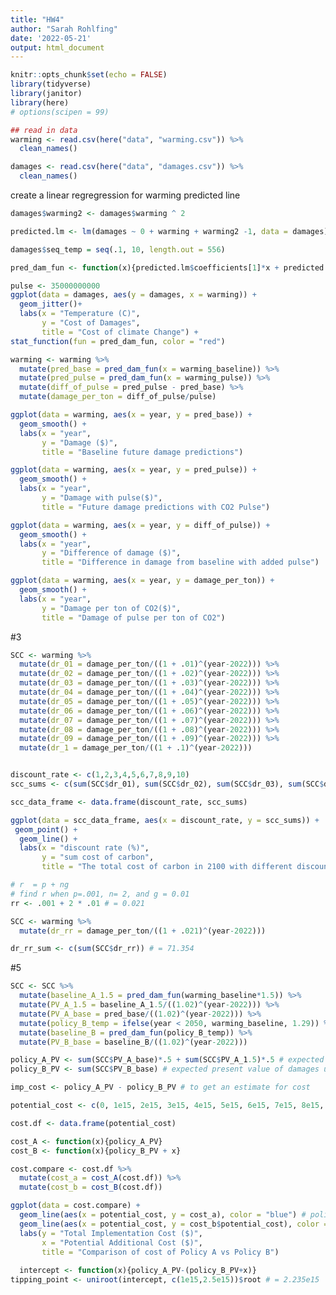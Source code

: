 ```yaml
---
title: "HW4"
author: "Sarah Rohlfing"
date: '2022-05-21'
output: html_document
---
```


```r
knitr::opts_chunk$set(echo = FALSE)
library(tidyverse)
library(janitor)
library(here)
# options(scipen = 99)
```

```r
## read in data
warming <- read.csv(here("data", "warming.csv")) %>% 
  clean_names() 

damages <- read.csv(here("data", "damages.csv")) %>% 
  clean_names() 
```


create a linear regregression for warming predicted line
```r
damages$warming2 <- damages$warming ^ 2

predicted.lm <- lm(damages ~ 0 + warming + warming2 -1, data = damages)

damages$seq_temp = seq(.1, 10, length.out = 556)

```

```r
pred_dam_fun <- function(x){predicted.lm$coefficients[1]*x + predicted.lm$coefficients[2]*x^2}

pulse <- 35000000000
ggplot(data = damages, aes(y = damages, x = warming)) +
  geom_jitter()+
  labs(x = "Temperature (C)",
       y = "Cost of Damages",
       title = "Cost of climate Change") +
stat_function(fun = pred_dam_fun, color = "red")
```

```r
warming <- warming %>% 
  mutate(pred_base = pred_dam_fun(x = warming_baseline)) %>% 
  mutate(pred_pulse = pred_dam_fun(x = warming_pulse)) %>% 
  mutate(diff_of_pulse = pred_pulse - pred_base) %>% 
  mutate(damage_per_ton = diff_of_pulse/pulse)
```


```r
ggplot(data = warming, aes(x = year, y = pred_base)) +
  geom_smooth() +
  labs(x = "year",
       y = "Damage ($)",
       title = "Baseline future damage predictions")

ggplot(data = warming, aes(x = year, y = pred_pulse)) +
  geom_smooth() +
  labs(x = "year",
       y = "Damage with pulse($)",
       title = "Future damage predictions with CO2 Pulse")

ggplot(data = warming, aes(x = year, y = diff_of_pulse)) +
  geom_smooth() +
  labs(x = "year",
       y = "Difference of damage ($)",
       title = "Difference in damage from baseline with added pulse")

ggplot(data = warming, aes(x = year, y = damage_per_ton)) +
  geom_smooth() +
  labs(x = "year",
       y = "Damage per ton of CO2($)",
       title = "Damage of pulse per ton of CO2")

```
#3
```r
SCC <- warming %>% 
  mutate(dr_01 = damage_per_ton/((1 + .01)^(year-2022))) %>% 
  mutate(dr_02 = damage_per_ton/((1 + .02)^(year-2022))) %>%
  mutate(dr_03 = damage_per_ton/((1 + .03)^(year-2022))) %>% 
  mutate(dr_04 = damage_per_ton/((1 + .04)^(year-2022))) %>%
  mutate(dr_05 = damage_per_ton/((1 + .05)^(year-2022))) %>% 
  mutate(dr_06 = damage_per_ton/((1 + .06)^(year-2022))) %>% 
  mutate(dr_07 = damage_per_ton/((1 + .07)^(year-2022))) %>%
  mutate(dr_08 = damage_per_ton/((1 + .08)^(year-2022))) %>% 
  mutate(dr_09 = damage_per_ton/((1 + .09)^(year-2022))) %>% 
  mutate(dr_1 = damage_per_ton/((1 + .1)^(year-2022)))


discount_rate <- c(1,2,3,4,5,6,7,8,9,10)
scc_sums <- c(sum(SCC$dr_01), sum(SCC$dr_02), sum(SCC$dr_03), sum(SCC$dr_04), sum(SCC$dr_05), sum(SCC$dr_06), sum(SCC$dr_07), sum(SCC$dr_08), sum(SCC$dr_09), sum(SCC$dr_1))

scc_data_frame <- data.frame(discount_rate, scc_sums)
```

```r
ggplot(data = scc_data_frame, aes(x = discount_rate, y = scc_sums)) +
 geom_point() +
  geom_line() +
  labs(x = "discount rate (%)", 
       y = "sum cost of carbon",
       title = "The total cost of carbon in 2100 with different discount rates")
```
```r

# r  = p + ng
# find r when p=.001, n= 2, and g = 0.01
rr <- .001 + 2 * .01 # = 0.021

SCC <- warming %>% 
  mutate(dr_rr = damage_per_ton/((1 + .021)^(year-2022))) 

dr_rr_sum <- c(sum(SCC$dr_rr)) # = 71.354

```
#5
```r
SCC <- SCC %>% 
  mutate(baseline_A_1.5 = pred_dam_fun(warming_baseline*1.5)) %>% 
  mutate(PV_A_1.5 = baseline_A_1.5/((1.02)^(year-2022))) %>% 
  mutate(PV_A_base = pred_base/((1.02)^(year-2022))) %>% 
  mutate(policy_B_temp = ifelse(year < 2050, warming_baseline, 1.29)) %>% 
  mutate(baseline_B = pred_dam_fun(policy_B_temp)) %>% 
  mutate(PV_B_base = baseline_B/((1.02)^(year-2022)))

policy_A_PV <- sum(SCC$PV_A_base)*.5 + sum(SCC$PV_A_1.5)*.5 # expected present value of damages under policy A
policy_B_PV <- sum(SCC$PV_B_base) # expected present value of damages under policy B
```

```r
imp_cost <- policy_A_PV - policy_B_PV # to get an estimate for cost

potential_cost <- c(0, 1e15, 2e15, 3e15, 4e15, 5e15, 6e15, 7e15, 8e15, 9e15)

cost.df <- data.frame(potential_cost)

cost_A <- function(x){policy_A_PV}
cost_B <- function(x){policy_B_PV + x}

cost.compare <- cost.df %>% 
  mutate(cost_a = cost_A(cost.df)) %>% 
  mutate(cost_b = cost_B(cost.df))

ggplot(data = cost.compare) + 
  geom_line(aes(x = potential_cost, y = cost_a), color = "blue") # policy A +
  geom_line(aes(x = potential_cost, y = cost_b$potential_cost), color = "red")+ # policy B
  labs(y = "Total Implementation Cost ($)",
       x = "Potential Additional Cost ($)",
       title = "Comparison of cost of Policy A vs Policy B")
  
  intercept <- function(x){policy_A_PV-(policy_B_PV+x)}
tipping_point <- uniroot(intercept, c(1e15,2.5e15))$root # = 2.235e15
```

